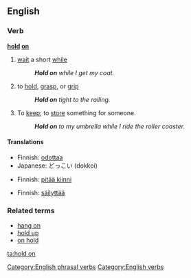 ==English==

===Verb===
'''[[hold]] [[on]]'''
# {{idiom}} [[wait]] a short [[while]]
#: '''''Hold on''' while I get my coat.''
# to [[hold]], [[grasp]], or [[grip]]
#: '''''Hold on''' tight to the railing.''
# {{idiom}} To [[keep]]; to [[store]] something for someone.
#: '''''Hold on''' to my umbrella while I ride the roller coaster.''

====Translations====
{{trans-top|wait a minute}}
*Finnish: [[odottaa]]
*Japanese: どっこい (dokkoi)
{{trans-mid}}
{{trans-bottom}}

{{trans-top|to hold, grasp, or grip}}
*Finnish: [[pitää kiinni]]
{{trans-mid}}
{{trans-bottom}}

{{trans-top|To keep; to store something for someone}}
*Finnish: [[säilyttää]]
{{trans-mid}}
{{trans-bottom}}

===Related terms===
*[[hang on]]
*[[hold up]]
*[[on hold]]

[[Category:English phrasal verbs]]
[[Category:English verbs]]

[[ta:hold on]]